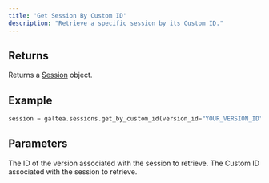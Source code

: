 ```yaml
---
title: 'Get Session By Custom ID'
description: "Retrieve a specific session by its Custom ID."
---
```


## Returns
Returns a [Session](/concepts/product/version/session) object.

## Example
```python
session = galtea.sessions.get_by_custom_id(version_id="YOUR_VERSION_ID", custom_id="YOUR_CUSTOM_ID")
```

## Parameters
<ResponseField name="version_id" type="string" required>
  The ID of the version associated with the session to retrieve.
</ResponseField>
<ResponseField name="custom_id" type="string" required>
  The Custom ID associated with the session to retrieve.
</ResponseField>
